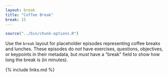 ```yaml
---
layout: break
title: "Coffee Break"
break: 15
---
```

```r
source("../bin/chunk-options.R")
```

Use the `break` layout for placeholder episodes representing coffee breaks and lunches.
These episodes do *not* have exercises, questions, objectives, or keypoints in their metadata,
but *must* have a "break" field to show how long the break is (in minutes).

{% include links.md %}
